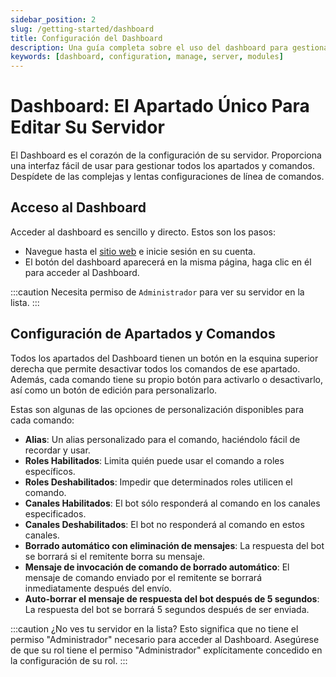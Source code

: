 ```yaml
---
sidebar_position: 2
slug: /getting-started/dashboard
title: Configuración del Dashboard
description: Una guía completa sobre el uso del dashboard para gestionar su servidor y configurar apartados y comandos.
keywords: [dashboard, configuration, manage, server, modules]
---
```


# Dashboard: El Apartado Único Para Editar Su Servidor

El Dashboard es el corazón de la configuración de su servidor. Proporciona una interfaz fácil de usar para gestionar todos los apartados y comandos. Despídete de las complejas y lentas configuraciones de línea de comandos.

## Acceso al Dashboard

Acceder al dashboard es sencillo y directo. Estos son los pasos:

- Navegue hasta el [sitio web](https://probot.io/) e inicie sesión en su cuenta.
- El botón del dashboard aparecerá en la misma página, haga clic en él para acceder al Dashboard.

:::caution
Necesita permiso de `Administrador` para ver su servidor en la lista.
:::

## Configuración de Apartados y Comandos

Todos los apartados del Dashboard tienen un botón en la esquina superior derecha que permite desactivar todos los comandos de ese apartado. Además, cada comando tiene su propio botón para activarlo o desactivarlo, así como un botón de edición para personalizarlo.

Estas son algunas de las opciones de personalización disponibles para cada comando:

- **Alias**: Un alias personalizado para el comando, haciéndolo fácil de recordar y usar.
- **Roles Habilitados**: Limita quién puede usar el comando a roles específicos.
- **Roles Deshabilitados**: Impedir que determinados roles utilicen el comando.
- **Canales Habilitados**: El bot sólo responderá al comando en los canales especificados.
- **Canales Deshabilitados**: El bot no responderá al comando en estos canales.
- **Borrado automático con eliminación de mensajes**: La respuesta del bot se borrará si el remitente borra su mensaje.
- **Mensaje de invocación de comando de borrado automático**: El mensaje de comando enviado por el remitente se borrará inmediatamente después del envío.
- **Auto-borrar el mensaje de respuesta del bot después de 5 segundos**: La respuesta del bot se borrará 5 segundos después de ser enviada.

:::caution
¿No ves tu servidor en la lista? Esto significa que no tiene el permiso "Administrador" necesario para acceder al Dashboard. Asegúrese de que su rol tiene el permiso "Administrador" explícitamente concedido en la configuración de su rol.
:::
